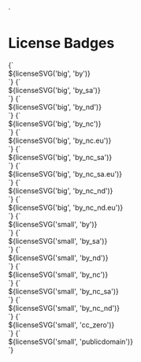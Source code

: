 
<Meta title="License Badge" />

<use href="license_badges/${size}/${license}.svg#layer1"></use>
</svg>`

# License Badges

<Preview>
    <Story name="BY">{`
        <div>${licenseSVG('big', 'by')}</div>
    `}</Story>
</Preview>

<Preview>
    <Story name="BY SA">{`
        <div>${licenseSVG('big', 'by_sa')}</div>
    `}</Story>
</Preview>

<Preview>
    <Story name="BY ND">{`
        <div>${licenseSVG('big', 'by_nd')}</div>
    `}</Story>
</Preview>

<Preview>
    <Story name="BY NC">{`
        <div>${licenseSVG('big', 'by_nc')}</div>
    `}</Story>
</Preview>

<Preview>
    <Story name="BY NC EU">{`
        <div>${licenseSVG('big', 'by_nc.eu')}</div>
    `}</Story>
</Preview>

<Preview>
    <Story name="BY NC SA">{`
        <div>${licenseSVG('big', 'by_nc_sa')}</div>
    `}</Story>
</Preview>

<Preview>
    <Story name="BY NC SA EU">{`
        <div>${licenseSVG('big', 'by_nc_sa.eu')}</div>
    `}</Story>
</Preview>

<Preview>
    <Story name="BY NC ND">{`
        <div>${licenseSVG('big', 'by_nc_nd')}</div>
    `}</Story>
</Preview>

<Preview>
    <Story name="BY NC ND EU">{`
        <div>${licenseSVG('big', 'by_nc_nd.eu')}</div>
    `}</Story>
</Preview>

<Preview>
    <Story name="BY Small">{`
        <div>${licenseSVG('small', 'by')}</div>
    `}</Story>
</Preview>

<Preview>
    <Story name="BY SA Small">{`
        <div>${licenseSVG('small', 'by_sa')}</div>
    `}</Story>
</Preview>

<Preview>
    <Story name="BY ND Small">{`
        <div>${licenseSVG('small', 'by_nd')}</div>
    `}</Story>
</Preview>

<Preview>
    <Story name="BY NC Small">{`
        <div>${licenseSVG('small', 'by_nc')}</div>
    `}</Story>
</Preview>

<Preview>
    <Story name="BY NC SA Small">{`
        <div>${licenseSVG('small', 'by_nc_sa')}</div>
    `}</Story>
</Preview>

<Preview>
    <Story name="BY NC ND Small">{`
        <div>${licenseSVG('small', 'by_nc_nd')}</div>
    `}</Story>
</Preview>

<Preview>
    <Story name="CC Zero Small">{`
        <div>${licenseSVG('small', 'cc_zero')}</div>
    `}</Story>
</Preview>

<Preview>
    <Story name="Public Domain Small">{`
        <div>${licenseSVG('small', 'publicdomain')}</div>
    `}</Story>
</Preview>
